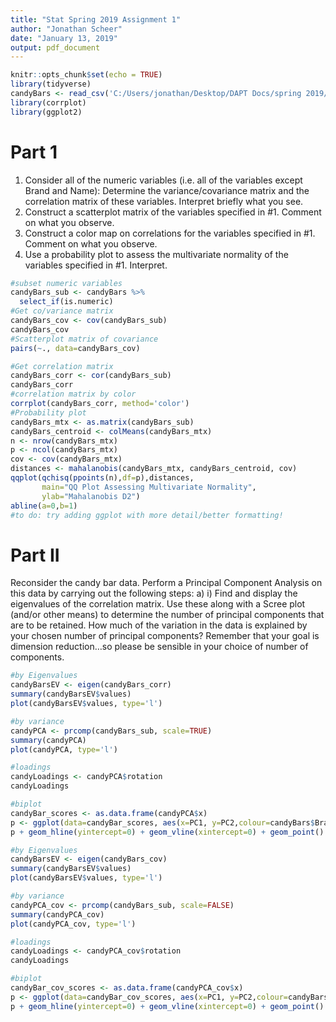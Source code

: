 ```yaml
---
title: "Stat Spring 2019 Assignment 1"
author: "Jonathan Scheer"
date: "January 13, 2019"
output: pdf_document
---
```


```r
knitr::opts_chunk$set(echo = TRUE)
library(tidyverse)
candyBars <- read_csv('C:/Users/jonathan/Desktop/DAPT Docs/spring 2019/Statistics/stat_assignments_spring19_R/stat_assignment1_R/data/CandyBars.txt')
library(corrplot)
library(ggplot2)
```

# Part 1

1. Consider all of the numeric variables (i.e. all of the variables except Brand and Name):
Determine the variance/covariance matrix and the correlation matrix of these variables.
Interpret briefly what you see. 
2. Construct a scatterplot matrix of the variables specified in #1. Comment on what you
observe.
3. Construct a color map on correlations for the variables specified in #1. Comment on what
you observe. 
4. Use a probability plot to assess the multivariate normality of the variables specified in #1.
Interpret. 


```r
#subset numeric variables
candyBars_sub <- candyBars %>% 
  select_if(is.numeric)
#Get co/variance matrix
candyBars_cov <- cov(candyBars_sub)
candyBars_cov
#Scatterplot matrix of covariance
pairs(~., data=candyBars_cov)

#Get correlation matrix
candyBars_corr <- cor(candyBars_sub)
candyBars_corr
#correlation matrix by color
corrplot(candyBars_corr, method='color')
#Probability plot
candyBars_mtx <- as.matrix(candyBars_sub)
candyBars_centroid <- colMeans(candyBars_mtx)
n <- nrow(candyBars_mtx) 
p <- ncol(candyBars_mtx)
cov <- cov(candyBars_mtx)
distances <- mahalanobis(candyBars_mtx, candyBars_centroid, cov)
qqplot(qchisq(ppoints(n),df=p),distances,
       main="QQ Plot Assessing Multivariate Normality",
       ylab="Mahalanobis D2")
abline(a=0,b=1)
#to do: try adding ggplot with more detail/better formatting!

```

# Part II

Reconsider the candy bar data. Perform a Principal Component Analysis on this data by carrying out
the following steps:
a) i) Find and display the eigenvalues of the correlation matrix. Use these along with a Scree plot (and/or
other means) to determine the number of principal components that are to be retained. How much of the
variation in the data is explained by your chosen number of principal components? Remember that your
goal is dimension reduction…so please be sensible in your choice of number of components. 

```r
#by Eigenvalues
candyBarsEV <- eigen(candyBars_corr)
summary(candyBarsEV$values)
plot(candyBarsEV$values, type='l')

#by variance
candyPCA <- prcomp(candyBars_sub, scale=TRUE)
summary(candyPCA)
plot(candyPCA, type='l')

#loadings
candyLoadings <- candyPCA$rotation
candyLoadings

#biplot
candyBar_scores <- as.data.frame(candyPCA$x)
p <- ggplot(data=candyBar_scores, aes(x=PC1, y=PC2,colour=candyBars$Brand)) 
p + geom_hline(yintercept=0) + geom_vline(xintercept=0) + geom_point()
```

```r
#by Eigenvalues
candyBarsEV <- eigen(candyBars_cov)
summary(candyBarsEV$values)
plot(candyBarsEV$values, type='l')

#by variance
candyPCA_cov <- prcomp(candyBars_sub, scale=FALSE)
summary(candyPCA_cov)
plot(candyPCA_cov, type='l')

#loadings
candyLoadings <- candyPCA_cov$rotation
candyLoadings

#biplot
candyBar_cov_scores <- as.data.frame(candyPCA_cov$x)
p <- ggplot(data=candyBar_cov_scores, aes(x=PC1, y=PC2,colour=candyBars$Brand)) 
p + geom_hline(yintercept=0) + geom_vline(xintercept=0) + geom_point()
```


